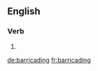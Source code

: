 ==English==

===Verb===
{{head|en}}

# {{present participle of|barricade}}

[[de:barricading]]
[[fr:barricading]]